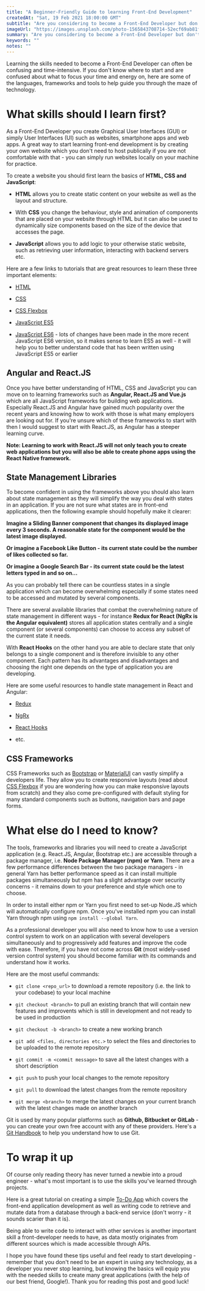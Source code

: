 ```yaml
---
title: "A Beginner-Friendly Guide to learning Front-End Development"
createdAt: "Sat, 19 Feb 2021 18:00:00 GMT"
subtitle: "Are you considering to become a Front-End Developer but don't know where to start or you are simply curious about the technical skills a developer needs or you simply would like to understand how websites or apps are created? Here is a beginner-friendly guide on how to best approach your learning journey."
imageUrl: "https://images.unsplash.com/photo-1565843708714-52ecf69ab81f?ixid=MXwxMjA3fDB8MHxwaG90by1wYWdlfHx8fGVufDB8fHw%3D&ixlib=rb-1.2.1&auto=format&fit=crop&w=1652&q=80"
summary: "Are you considering to become a Front-End Developer but don't know where to start or you are simply curious about the technical skills a developer needs or you simply would like to understand how websites or apps are created? Here is a beginner-friendly guide on how to best approach your learning journey."
keywords: ""
notes: ""
---
```


Learning the skills needed to become a Front-End Developer can often be confusing and time-intensive. If you don't know where to start and are confused about what to focus
your time and energy on, here are some of the languages, frameworks and tools to help guide you through the maze of technology.

<h1>What skills should I learn first?</h1>

As a Front-End Developer you create Graphical User Interfaces (GUI) or simply User Interfaces (UI) such as websites, smartphone apps and web apps.
A great way to start learning front-end development is by creating your own website which you don't need to host publically if you are not comfortable with that -
you can simply run websites locally on your machine for practice.

To create a website you should first learn the basics of **HTML, CSS and JavaScript**:

- **HTML** allows you to create static content on your website as well as the layout and structure.

- With **CSS** you change the behaviour, style and animation of components that are placed on your website through HTML but it can also be used to dynamically size components
  based on the size of the device that accesses the page.

- **JavaScript** allows you to add logic to your otherwise static website, such as retrieving user information, interacting with backend servers etc.

Here are a few links to tutorials that are great resources to learn these three important elements:

- [HTML](https://www.w3schools.com/html/html_intro.asp)

- [CSS](https://www.w3schools.com/w3css/w3css_intro.asp)

- [CSS Flexbox](https://www.w3schools.com/css/css3_flexbox.asp)

- [JavaScript ES5](https://www.w3schools.com/js/js_es5.asp)

- [JavaScript ES6](https://www.w3schools.com/js/js_es6.asp) - lots of changes have been made in the more recent JavaScript ES6 version, so it makes sense to learn ES5 as well - it will help you to better understand code that has been written using JavaScript ES5 or earlier

<h2>Angular and React.JS</h2>

Once you have better understanding of HTML, CSS and JavaScript you can move on to learning frameworks such as **Angular, React.JS and Vue.js** which are all JavaScript frameworks
for building web applications. Especially React.JS and Angular have gained much popularity over the recent years and knowing how to work with those is what many employers are looking out for.
If you're unsure which of these frameworks to start with then I would suggest to start with React.JS, as Angular has a steeper learning curve.

**Note: Learning to work with React.JS will not only teach you to create web applications but you will also be able to create phone apps using the React Native framework.**

<h2>State Management Libraries</h2>

To become confident in using the frameworks above you should also learn about state management as they will simplify the way you deal with states in an application.
If you are not sure what states are in front-end applications, then the following example should hopefully make it clearer:

**Imagine a Sliding Banner component that changes its displayed image every 3 seconds. A reasonable state for the component would be the latest image displayed.**

**Or imagine a Facebook Like Button - its current state could be the number of likes collected so far.**

**Or imagine a Google Search Bar - its current state could be the latest letters typed in and so on...**

As you can probably tell there can be countless states in a single application which can become overwhelming especially if some states need to be accessed and mutated
by several components.

There are several available libraries that combat the overwhelming nature of state management in different ways - for instance **Redux for React (NgRx is the Angular equivalent)** stores
all application states centrally and a single component (or several components) can choose to access any subset of the current state it needs.

With **React Hooks** on the other hand you are able to declare state that only belongs to a single component and is therefore invisible to any other component.
Each pattern has its advantages and disadvantages and choosing the right one depends on the type of application you are developing.

Here are some useful resources to handle state management in React and Angular:

- [Redux](https://react-redux.js.org/introduction/basic-tutorial)

- [NgRx](https://stackabuse.com/beginners-guide-to-ngrx-and-angular/)

- [React Hooks](https://reactjs.org/docs/hooks-intro.html)

- etc.

<h2>CSS Frameworks</h2>

CSS Frameworks such as [Bootstrap](https://getbootstrap.com/docs/4.0/getting-started/introduction/) or [MaterialUI](https://material-ui.com/getting-started/installation/) can vastly
simplify a developers life. They allow you to create responsive layouts (read about [CSS Flexbox](https://www.w3schools.com/css/css3_flexbox.asp) if you are wondering how you can make
responsive layouts from scratch) and they also come pre-configured with default styling for many standard components such as buttons, navigation bars and page forms.

<h1>What else do I need to know?</h1>

The tools, frameworks and libraries you will need to create a JavaScript application (e.g. React.JS, Angular, Bootstrap etc.) are accessible through a package manager, i.e.
**Node Package Manager (npm) or Yarn**. There are a few performance differences between the two package managers - in general Yarn has better performance speed as it can install multiple
packages simultaneously but npm has a slight advantage over security concerns - it remains down to your preference and style which one to choose.

In order to install either npm or Yarn you first need to set-up Node.JS which will automatically configure npm. Once you've installed npm you can install Yarn through npm using `npm install --global Yarn`.

As a professional developer you will also need to know how to use a version control system to work on an application with several developers simultaneously and to progressively add features
and improve the code with ease.
Therefore, if you have not come across **Git** (most widely-used version control system) you should become familiar with its commands and understand how it works.

Here are the most useful commands:

- `git clone <repo_url>` to download a remote repository (i.e. the link to your codebase) to your local machine

- `git checkout <branch>` to pull an existing branch that will contain new features and improvents which is still in development and not ready to be used in production

- `git checkout -b <branch>` to create a new working branch

- `git add <files, directories etc.>` to select the files and directories to be uploaded to the remote repository

- `git commit -m <commit message>` to save all the latest changes with a short description

- `git push` to push your local changes to the remote repository

- `git pull` to download the latest changes from the remote repository

- `git merge <branch>` to merge the latest changes on your current branch with the latest changes made on another branch

Git is used by many popular platforms such as **Github, Bitbucket or GitLab** - you can create your own free account with any of these providers.
Here's a [Git Handbook](https://guides.github.com/introduction/git-handbook/) to help you understand how to use Git.

<h1>To wrap it up</h1>

Of course only reading theory has never turned a newbie into a proud engineer - what's most important is to use the skills you've learned through projects.

Here is a great tutorial on creating a simple [To-Do App](https://material-ui.com/getting-started/installation/) which covers the front-end application development
as well as writing code to retrieve and mutate data from a database through a back-end service (don't worry - it sounds scarier than it is).

Being able to write code to interact with other services is another important skill a front-developer needs to have, as data mostly originates from different sources
which is made accessible through APIs.

I hope you have found these tips useful and feel ready to start developing - remember that you don't need to be an expert in using any technology, as a developer you
never stop learning, but knowing the basics will equip you with the needed skills to create many great applications (with the help of our best friend, Google!).
Thank you for reading this post and good luck!

